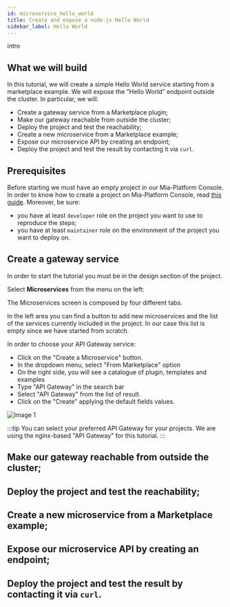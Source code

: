 ```yaml
---
id: microservice_hello_world
title: Create and expose a node.js Hello World
sidebar_label: Hello World
---
```



intro
  
## What we will build

In this tutorial, we will create a simple Hello World service starting from a marketplace example. We will expose the "Hello World" endpoint outside the cluster.
In particular, we will:
  - Create a gateway service from a Marketplace plugin;
  - Make our gateway reachable from outside the cluster;
  - Deploy the project and test the reachability;
  - Create a new microservice from a Marketplace example;
  - Expose our microservice API by creating an endpoint;
  - Deploy the project and test the result by contacting it via `curl`.

## Prerequisites  
  
Before starting we must have an empty project in our Mia-Platform Console. In order to know how to create a project on Mia-Platform Console, read [this guide](/development_suite/set-up-infrastructure/create-project.mdx).
Moreover, be sure:
- you have at least `developer` role on the project you want to use to reproduce the steps;
- you have at least `maintainer` role on the environment of the project you want to deploy on.

## Create a gateway service
In order to start the tutorial you must be in the design section of the project.

Select **Microservices** from the menu on the left:  
  
The Microservices screen is composed by four different tabs. 

In the left area you can find a button to add new microservices and the list of the services currently included in the project. In our case this list is empty since we have started from scratch.

In order to choose your API Gateway service: 
- Click on the "Create a Microservice" button.
- In the dropdown menu, select "From Marketplace" option
- On the right side, you will see a catalogue of plugin, templates and examples
- Type "API Gateway" in the search bar
- Select "API Gateway" from the list of result.
- Click on the "Create" applying the default fields values.

![Image 1](img/1.png)

<!-- TODO add a short description of the nginx api gateway and the link to its full documentation -->

:::tip
You can select your preferred API Gateway for your projects. We are using the nginx-based "API Gateway" for this tutorial.
:::

## Make our gateway reachable from outside the cluster;
## Deploy the project and test the reachability;
## Create a new microservice from a Marketplace example;
## Expose our microservice API by creating an endpoint;
## Deploy the project and test the result by contacting it via `curl`.